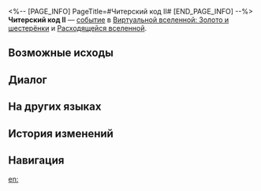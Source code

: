 <%-- [PAGE_INFO]
PageTitle=#Читерский код II#
[END_PAGE_INFO] --%>
{{Дополнить}}
{{ВВ Событие Инфобокс
|id                 = 20901-1
|Название           = 
|Изображение        = Событие ВВ По умолчанию.png
|Испытание_в_вв     = 
|Испытание_в_рое    = 
|Испытание_в_зиш    = Неизвестно
|Испытание_в_рв     = Неизвестно
|Испытание_в_облнеп = Неизвестно
|Требования         = 
|Пред               = 
|След               = 
|Упоминания         = 
|Порядок            = 018
|Порядок_рв         = 088
}}
'''Читерский код II''' — [[Расходящаяся вселенная/События|событие]] в [[Виртуальная вселенная: Золото и шестерёнки|Виртуальной вселенной: Золото и шестерёнки]] и [[Расходящаяся вселенная|Расходящейся вселенной]].

==Возможные исходы==
{{Возможные исходы
|Выбор_1 = Придётся сражаться
|Результат_1 = У вас нет выбора!
}}

==Диалог==
{{Диалог Начало}}
:{{tx}}
{{Диалог Конец}}

==На других языках==
{{На других языках
|en   = Cheat Code (II)
|zhs  = 作弊代码（其二）
|zht  = 作弊程式碼（其二）
|ja   = チートコード（その2）
|ko   = 치트 코드 (2)
|es   = Código de trampa (II)
|fr   = Code de triche (II)
|ru   = Читерский код II
|th   = รหัสฉ้อโกง (2)
|vi   = Mã Cheat 2
|de   = Cheat-Code (Teil 2)
|id   = Kode Cheat (2)
|pt   = Código de Trapaça (II)
}}

==История изменений==
{{История изменений|3.5}}

==Навигация==
{{События ВВ Навбокс}}

[[en:]]